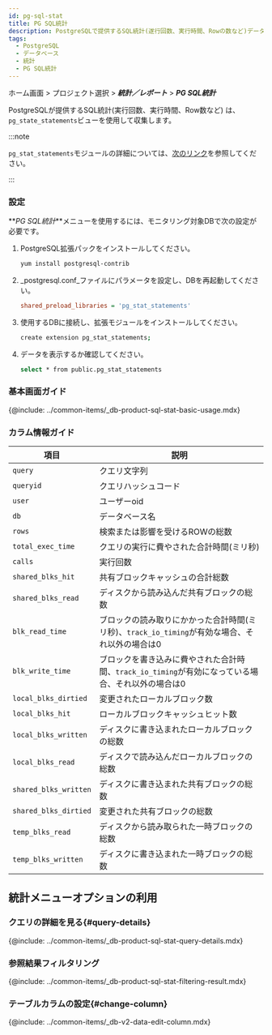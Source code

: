 ```yaml
---
id: pg-sql-stat
title: PG SQL統計
description: PostgreSQLで提供するSQL統計(遂行回数、実行時間、Rowの数など)データでPG_state_statementsビューを通じて収集します。
tags:
  - PostgreSQL
  - データベース
  - 統計
  - PG SQL統計
---
```


ホーム画面 > プロジェクト選択 > **_統計／レポート_** > **_PG SQL統計_**

PostgreSQLが提供するSQL統計(実行回数、実行時間、Row数など) は、`pg_state_statements`ビューを使用して収集します。

:::note

`pg_stat_statements`モジュールの詳細については、[次のリンク](https://www.postgresql.org/docs/current/pgstatstatements.html)を参照してください。

:::

### 設定

**_PG SQL統計_**メニューを使用するには、モニタリング対象DBで次の設定が必要です。

1.  PostgreSQL拡張パックをインストールしてください。

    ```bash
    yum install postgresql-contrib
    ```

2.  _postgresql.conf_ファイルにパラメータを設定し、DBを再起動してください。

    ```ini title='postgresql.conf'
    shared_preload_libraries = 'pg_stat_statements'
    ```

3.  使用するDBに接続し、拡張モジュールをインストールしてください。

    ```bash
    create extension pg_stat_statements;
    ```

4.  データを表示するか確認してください。

    ```bash
    select * from public.pg_stat_statements
    ```

### 基本画面ガイド

<ImgLang img='db-pg-sql-stat.png' desc='PG SQL統計' />

{@include: ../common-items/_db-product-sql-stat-basic-usage.mdx}

### カラム情報ガイド

| 項目                    | 説明                                                         |
| --------------------- | ---------------------------------------------------------- |
| `query`               | クエリ文字列                                                     |
| `queryid`             | クエリハッシュコード                                                 |
| `user`                | ユーザーoid                                                    |
| `db`                  | データベース名                                                    |
| `rows`                | 検索または影響を受けるROWの総数                                          |
| `total_exec_time`     | クエリの実行に費やされた合計時間(ミリ秒)                                      |
| `calls`               | 実行回数                                                       |
| `shared_blks_hit`     | 共有ブロックキャッシュの合計総数                                           |
| `shared_blks_read`    | ディスクから読み込んだ共有ブロックの総数                                       |
| `blk_read_time`       | ブロックの読み取りにかかった合計時間(ミリ秒)、`track_io_timing`が有効な場合、それ以外の場合は0  |
| `blk_write_time`      | ブロックを書き込みに費やされた合計時間、`track_io_timing`が有効になっている場合、それ以外の場合は0 |
| `local_blks_dirtied`  | 変更されたローカルブロック数                                             |
| `local_blks_hit`      | ローカルブロックキャッシュヒット数                                          |
| `local_blks_written`  | ディスクに書き込まれたローカルブロックの総数                                     |
| `local_blks_read`     | ディスクで読み込んだローカルブロックの総数                                      |
| `shared_blks_written` | ディスクに書き込まれた共有ブロックの総数                                       |
| `shared_blks_dirtied` | 変更された共有ブロックの総数                                             |
| `temp_blks_read`      | ディスクから読み取られた一時ブロックの総数                                      |
| `temp_blks_written`   | ディスクに書き込まれた一時ブロックの総数                                       |

## 統計メニューオプションの利用

### クエリの詳細を見る{#query-details}

<ImgLang img='db-pg-sql-stat-sql-details.png' desc='SQL詳細' />

{@include: ../common-items/_db-product-sql-stat-query-details.mdx}

### 参照結果フィルタリング

<ImgLang img='db-sql-stat-add-filter-postgresql.png' desc='Filtering' />

{@include: ../common-items/_db-product-sql-stat-filtering-result.mdx}

### テーブルカラムの設定{#change-column}

{@include: ../common-items/_db-v2-data-edit-column.mdx} 
